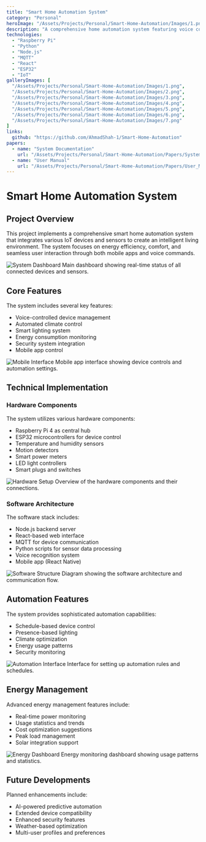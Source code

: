 ```yaml
---
title: "Smart Home Automation System"
category: "Personal"
heroImage: "/Assets/Projects/Personal/Smart-Home-Automation/Images/1.png"
description: "A comprehensive home automation system featuring voice control, energy monitoring, and intelligent scheduling for enhanced comfort and efficiency."
technologies:
  - "Raspberry Pi"
  - "Python"
  - "Node.js"
  - "MQTT"
  - "React"
  - "ESP32"
  - "IoT"
galleryImages: [
  "/Assets/Projects/Personal/Smart-Home-Automation/Images/1.png",
  "/Assets/Projects/Personal/Smart-Home-Automation/Images/2.png",
  "/Assets/Projects/Personal/Smart-Home-Automation/Images/3.png",
  "/Assets/Projects/Personal/Smart-Home-Automation/Images/4.png",
  "/Assets/Projects/Personal/Smart-Home-Automation/Images/5.png",
  "/Assets/Projects/Personal/Smart-Home-Automation/Images/6.png",
  "/Assets/Projects/Personal/Smart-Home-Automation/Images/7.png"
]
links:
  github: "https://github.com/AhmadShah-1/Smart-Home-Automation"
papers:
  - name: "System Documentation"
    url: "/Assets/Projects/Personal/Smart-Home-Automation/Papers/System_Documentation.pdf"
  - name: "User Manual"
    url: "/Assets/Projects/Personal/Smart-Home-Automation/Papers/User_Manual.pdf"
---
```


# Smart Home Automation System

## Project Overview
This project implements a comprehensive smart home automation system that integrates various IoT devices and sensors to create an intelligent living environment. The system focuses on energy efficiency, comfort, and seamless user interaction through both mobile apps and voice commands.

![System Dashboard](/Assets/Projects/Personal/Smart-Home-Automation/Images/1.png)
Main dashboard showing real-time status of all connected devices and sensors.

## Core Features
The system includes several key features:
- Voice-controlled device management
- Automated climate control
- Smart lighting system
- Energy consumption monitoring
- Security system integration
- Mobile app control

![Mobile Interface](/Assets/Projects/Personal/Smart-Home-Automation/Images/2.png)
Mobile app interface showing device controls and automation settings.

## Technical Implementation

### Hardware Components
The system utilizes various hardware components:
- Raspberry Pi 4 as central hub
- ESP32 microcontrollers for device control
- Temperature and humidity sensors
- Motion detectors
- Smart power meters
- LED light controllers
- Smart plugs and switches

![Hardware Setup](/Assets/Projects/Personal/Smart-Home-Automation/Images/3.png)
Overview of the hardware components and their connections.

### Software Architecture
The software stack includes:
- Node.js backend server
- React-based web interface
- MQTT for device communication
- Python scripts for sensor data processing
- Voice recognition system
- Mobile app (React Native)

![Software Structure](/Assets/Projects/Personal/Smart-Home-Automation/Images/4.png)
Diagram showing the software architecture and communication flow.

## Automation Features
The system provides sophisticated automation capabilities:
- Schedule-based device control
- Presence-based lighting
- Climate optimization
- Energy usage patterns
- Security monitoring

![Automation Interface](/Assets/Projects/Personal/Smart-Home-Automation/Images/5.png)
Interface for setting up automation rules and schedules.

## Energy Management
Advanced energy management features include:
- Real-time power monitoring
- Usage statistics and trends
- Cost optimization suggestions
- Peak load management
- Solar integration support

![Energy Dashboard](/Assets/Projects/Personal/Smart-Home-Automation/Images/6.png)
Energy monitoring dashboard showing usage patterns and statistics.

## Future Developments
Planned enhancements include:
- AI-powered predictive automation
- Extended device compatibility
- Enhanced security features
- Weather-based optimization
- Multi-user profiles and preferences 
